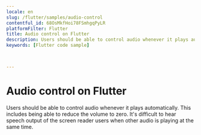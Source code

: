 ```yaml
---
locale: en
slug: /flutter/samples/audio-control
contentful_id: 68OsMkfHoi78FSmhgqPyLR
platformFilter: Flutter
title: Audio control on Flutter
description: Users should be able to control audio whenever it plays automatically.
keywords: [Flutter code sample]


	
---
```


# Audio control on Flutter

Users should be able to control audio whenever it plays automatically. This includes being able to reduce the volume to zero. It's difficult to hear speech output of the screen reader users when other audio is playing at the same time.

<CodeSample id="media-audio-control" locale="en" platform="flutter"/>
